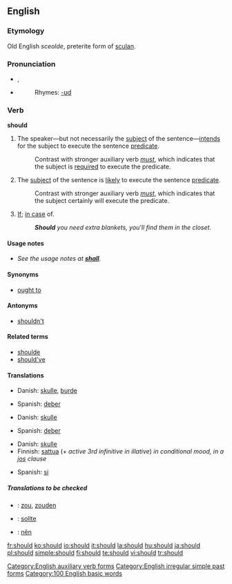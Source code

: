 ==English==

{{rank|now|then|A|80|should|can|made|did}}

===Etymology===
Old English ''sceolde'', preterite form of [[sculan]].

===Pronunciation===
*{{IPA|/ʃʊd/}}, {{SAMPA|/SUd/}}
*{{audio|en-us-should.ogg|Audio (US)}}
*:Rhymes: [[Rhymes:English:-ʊd|-ʊd]]

===Verb===
'''should'''
# The speaker&mdash;but not necessarily the [[subject]] of the sentence&mdash;[[intend]]s for the subject to execute the sentence [[predicate]].
#: Contrast with stronger auxiliary verb ''[[must]]'', which indicates that the subject is [[require]]d to execute the predicate.
# The [[subject]] of the sentence is [[likely]] to execute the sentence [[predicate]].
#: Contrast with stronger auxiliary verb ''[[must]]'', which indicates that the subject certainly will execute the predicate.
# [[if|If]]; [[in case]] of.
#:'''''Should''' you need extra blankets, you'll find them in the closet.''

====Usage notes====
*''See the usage notes at '''[[shall]]'''.''

====Synonyms====
*[[ought to]]

====Antonyms====
*[[shouldn't]]

====Related terms====
*[[shoulde]]
*[[should've]]

====Translations====
{{trans-top|The speaker intends for the subject to execute the sentence predicate}}
*Danish: [[skulle]], [[burde]]
{{trans-mid}}
*Spanish: [[deber]]
{{trans-bottom}}

{{trans-top|The subject of the sentence is likely to execute the sentence predicate}}
*Danish: [[skulle]]
{{trans-mid}}
*Spanish: [[deber]]
{{trans-bottom}}

{{trans-top|If; in case of}}
*Danish: [[skulle]]
*Finnish: [[sattua]] (+ ''active 3rd infinitive in illative'') ''in conditional mood, in a [[jos]] clause''
{{trans-mid}}
*Spanish: [[si]]
{{trans-bottom}}

=====Translations to be checked=====
{{checktrans}}
{{top}}
*{{ttbc|Dutch}}: [[zou]], [[zouden]]
*{{ttbc|German}}: [[sollte]]
{{mid}}
*{{ttbc|Vietnamese}}: [[nên]]
{{bottom}}

[[Category:English auxiliary verb forms]]
[[Category:English irregular simple past forms]]
[[Category:100 English basic words]]

[[fr:should]]
[[ko:should]]
[[io:should]]
[[it:should]]
[[la:should]]
[[hu:should]]
[[ja:should]]
[[pl:should]]
[[simple:should]]
[[fi:should]]
[[te:should]]
[[vi:should]]
[[tr:should]]